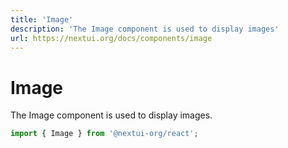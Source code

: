 ```yaml
---
title: 'Image'
description: 'The Image component is used to display images'
url: https://nextui.org/docs/components/image
---
```


# Image

The Image component is used to display images.

```jsx
import { Image } from '@nextui-org/react';
```

<CarbonAd />

<Spacer y={2} />

<Playground
  title="Default"
  desc="The default `User` display User Image with Text on Screen."
  files={imageContent.default_image}
/>